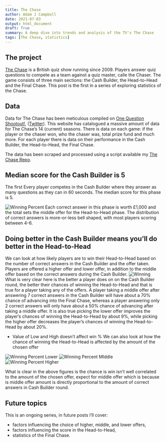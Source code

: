 ```yaml
---
title: The Chase
author: Adam J Campbell
date: 2021-07-03
output: html_document
draft: True
summary: A deep dive into trends and analysis of the TV's The Chase
tags: [The Chase, statistics] 
---
```


## The project
[The Chase](https://en.wikipedia.org/wiki/The_Chase_(British_game_show)) is a British quiz show running since 2009.  Players answer quiz questions to compete as a team against a quiz master, calle the Chaser.  The game consists of three main sections: the Cash Builder, the Head-to-Head and the Final Chase.  This post is the first in a series of exploring statistics of the Chase.

## Data
Data for The Chase has been meticulous compiled on [One Question Shootout!](http://onequestionshootout.xyz/), ([Twitter](https://twitter.com/OneQnShootout)).  This website has catalogued a massive amount of data for The Chase's 14 (current) seasons.  There is data on each game: if the player or the chaser won, who the chaser was, total prize fund and much more.  For each player there is data on their performance in the Cash Builder, the Head-to-Head, the Final Chase. 

The data has been scraped and processed using a script available my [The Chase Repo](https://github.com/campbead/thechase/blob/master/ETL.R).

## Median score for the Cash Builder is 5
The first Every player competes in the Cash Builder where they answer as many questions as they can in 60 seconds. The median score for this phase is 5.

![Winning Percent](../figures/correct_answer_distribution.png)
Each correct answer in this phase is worth £1,000 and the total sets the middle offer for the Head-to-Head phase.  The distribution of correct answers is more-or-less bell shaped, with most players scoring between 4-6.

## Doing better in the Cash Builder means you'll do better in the Head-to-Head
We can look at how likely players are to win their Head-to-Head based on the number of correct answers in the Cash Builder and the offer taken.
Players are offered a higher offer and lower offer, in addition to the middle offer based on the correct answers during the Cash Builder.
![Winning](../figures/WinningPCT_by_correct_and_offer.png)
What is very clear here is the better a player does on on the Cash Builder round, the better their chances of winning the Head-to-Head and that is true for a player taking any of the offers.  A player taking a middle offer after answering 7 correct answers in the Cash Builder will have about a 70% chance of advancing into the Final Chase, whereas a player answering only 2 correct answers will only have about a 50% chance of advancing after taking a middle offer. It is also true picking the lower offer improves the player's chances of winning the Head-to-Head by about 9%, while picking the higher offer decreases the player's chances of winning the Head-to-Head by about 20%.

- Value of Low and High doesn't affect win %
We can also look at how the chance of winning the Head-to-Head is affected by the amount of the chosen offer

![Winning Percent Lower](../figures/WinningPCT_Lower.png)
![Winning Percent MIddle](../figures/WinningPCT_Middle.png)
![Winning Percent Higher](../figures/WinningPCT_Higher.png)

What is clear in the above figures is the chance is win isn't well correlated to the amount of the chosen offer, expect for middle offer which is because is middle offer amount is directly proportional to the amount of correct answers in Cash Builder round.

## Future topics
This is an ongoing series, in future posts I'll cover:

- factors influencing the choice of higher, middle, and lower offers,
- factors influencing the score in the Head-to-Head,
- statistics of the Final Chase.

